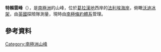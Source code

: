 {{coord|69|8|S|66|52|W|display=title}}

'''特賴雲峰'''（{{lang-en|Triune Peaks}}），是[[南極洲|南極洲]]的山峰，位於[[葛拉漢地|葛拉漢地]]西岸的[[法利埃海岸|法利埃海岸]]，俯瞰[[沃迪冰架|沃迪冰架]]，由[[英國|英國]]探險隊測量，現時由[[南極條約體系|南極條約體系]]管理。

==參考資料==
{{usgs-gazetteer}}

{{DEFAULTSORT:Triune Peaks}}
[[Category:南極洲山峰|Category:南極洲山峰]]


{{FallièresCoast-geo-stub}}